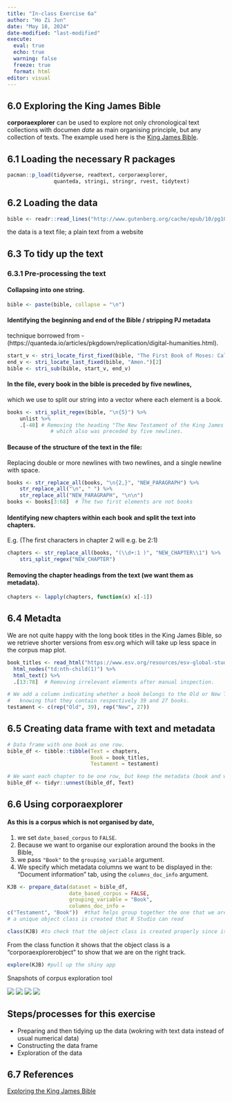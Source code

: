 ```yaml
---
title: "In-class Exercise 6a"
author: "Ho Zi Jun"
date: "May 18, 2024"
date-modified: "last-modified"
execute:
  eval: true
  echo: true
  warning: false
  freeze: true
  format: html
editor: visual
---
```


## [6.0]{style="colour:grey"} Exploring the King James Bible

**corporaexplorer** can be used to explore not only chronological text collections with documen *date* as main organising principle, but any collection of texts. The example used here is the [King James Bible](https://en.wikipedia.org/wiki/King_James_Version).

## [6.1]{style="colour:grey"} Loading the necessary R packages

```r
pacman::p_load(tidyverse, readtext, corporaexplorer,
               quanteda, stringi, stringr, rvest, tidytext)
```

## [6.2]{style="colour:grey"} Loading the data

```r
bible <- readr::read_lines("http://www.gutenberg.org/cache/epub/10/pg10.txt")
```

the data is a text file; a plain text from a website

## [6.3]{style="colour:grey"} To tidy up the text

### [6.3.1]{style="colour:grey"} Pre-processing the text

#### Collapsing into one string.

```r
bible <- paste(bible, collapse = "\n")
```

#### Identifying the beginning and end of the Bible / stripping PJ metadata

::: callout-note
technique borrowed from - (https://quanteda.io/articles/pkgdown/replication/digital-humanities.html).
:::

```r
start_v <- stri_locate_first_fixed(bible, "The First Book of Moses: Called Genesis")[1]
end_v <- stri_locate_last_fixed(bible, "Amen.")[2]
bible <- stri_sub(bible, start_v, end_v)
```

#### In the file, every book in the bible is preceded by five newlines,

which we use to split our string into a vector where each element is a book.

```r
books <- stri_split_regex(bible, "\n{5}") %>%
    unlist %>%
    .[-40] # Removing the heading "The New Testament of the King James Bible",
              # which also was preceded by five newlines.
```

#### Because of the structure of the text in the file:

Replacing double or more newlines with two newlines, and a single newline with space.

```r
books <- str_replace_all(books, "\n{2,}", "NEW_PARAGRAPH") %>%
    str_replace_all("\n", " ") %>%
    str_replace_all("NEW_PARAGRAPH", "\n\n")
books <- books[3:68]  # The two first elements are not books
```

#### Identifying new chapters within each book and split the text into chapters.

E.g. (The first characters in chapter 2 will e.g. be 2:1)

```r
chapters <- str_replace_all(books, "(\\d+:1 )", "NEW_CHAPTER\\1") %>%
    stri_split_regex("NEW_CHAPTER")
```

#### Removing the chapter headings from the text (we want them as metadata).

```r
chapters <- lapply(chapters, function(x) x[-1])
```

## [6.4]{style="colour:grey"} Metadta

We are not quite happy with the long book titles in the King James Bible, so we retrieve shorter versions from esv.org which will take up less space in the corpus map plot.

```r
book_titles <- read_html("https://www.esv.org/resources/esv-global-study-bible/list-of-abbreviations") %>%
  html_nodes("td:nth-child(1)") %>%
  html_text() %>%
  .[13:78]  # Removing irrelevant elements after manual inspection.
```

```r
# We add a column indicating whether a book belongs to the Old or New Testament,
#   knowing that they contain respectively 39 and 27 books.
testament <- c(rep("Old", 39), rep("New", 27))
```

## [6.5]{style="colour:grey"} Creating data frame with text and metadata

```r
# Data frame with one book as one row.
bible_df <- tibble::tibble(Text = chapters,
                           Book = book_titles,
                           Testament = testament)
```

```r
# We want each chapter to be one row, but keep the metadata (book and which testament).
bible_df <- tidyr::unnest(bible_df, Text)
```

## [6.6]{style="colour:grey"} Using corporaexplorer

#### As this is a corpus which is not organised by date,

::: callout-note
1.  we set `date_based_corpus` to `FALSE`.
2.  Because we want to organise our exploration around the books in the Bible,
3.  we pass `"Book"` to the `grouping_variable` argument.
4.  We specify which metadata columns we want to be displayed in the: "Document information" tab, using the `columns_doc_info` argument.
:::

```r
KJB <- prepare_data(dataset = bible_df,
                    date_based_corpus = FALSE,
                    grouping_variable = "Book",
                    columns_doc_info =
c("Testament", "Book"))  #that helps group together the one that we are extracting
# a unique object class is created that R Studio can read
```

```r
class(KJB) #to check that the object class is created properly since it is specially catered to corpora explorer
```

From the class function it shows that the object class is a "corporaexplorerobject" to show that we are on the right track.

```r
explore(KJB) #pull up the shiny app
```
Snapshots of corpus exploration tool

![](corpus1.png) ![](corpus2.png) ![](corpus3.png) ![](corpus4.png)

::: callout-tip
## Steps/processes for this exercise

-   Preparing and then tidying up the data (wokring with text data instead of usual numerical data)
-   Constructing the data frame
-   Exploration of the data
:::

## [6.7]{style="colour:grey"} References

[Exploring the King James Bible](https://kgjerde.github.io/corporaexplorer/articles/bible.html)
